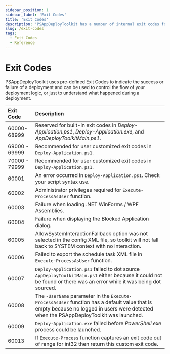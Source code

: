 ```yaml
---
sidebar_position: 1
sidebar_label: 'Exit Codes'
title: 'Exit Codes'
description: 'PSAppDeployToolkit has a number of internal exit codes for any issues that may occur.'
slug: /exit-codes
tags:
  - Exit Codes
  - Reference
---
```


# Exit Codes
PSAppDeployToolkit uses pre-defined Exit Codes to indicate the success or failure of a deployment and can be used to control the flow of your deployment logic, or just to understand what happened during a deployment.

| Exit Code     | Description                                                  |
| :------------ | :----------------------------------------------------------- |
| 60000-68999   | Reserved for built-in exit codes in *Deploy-Application.ps1*, *Deploy-Application.exe*, and *AppDeployToolkitMain.ps1*. |
| 69000 - 69999 | Recommended for user customized exit codes in ```Deploy-Application.ps1```. |
| 70000 - 79999 | Recommended for user customized exit codes in ```Deploy-Application.ps1```. |
| 60001         | An error occurred in ```Deploy-Application.ps1```. Check your script syntax use. |
| 60002         | Administrator privileges required for `Execute-ProcessAsUser` function. |
| 60003         | Failure when loading .NET WinForms / WPF Assemblies.         |
| 60004         | Failure when displaying the Blocked Application dialog.      |
| 60005         | AllowSystemInteractionFallback option was not selected in the config XML file, so toolkit will not fall back to SYSTEM context with no interaction. |
| 60006         | Failed to export the schedule task XML file in `Execute-ProcessAsUser` function. |
| 60007         | ```Deploy-Application.ps1``` failed to dot source ```AppDeployToolkitMain.ps1``` either because it could not be found or there was an error while it was being dot sourced. |
| 60008         | The ```-UserName``` parameter in the `Execute-ProcessAsUser` function has a default value that is empty because no logged in users were detected when the PSAppDeployToolkit was launched. |
| 60009         | ```Deploy-Application.exe``` failed before *PowerShell.exe* process could be launched. |
| 60013         | If `Execute-Process` function captures an exit code out of range for int32 then return this custom exit code. |
